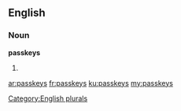 ==English==

===Noun===
'''passkeys'''

# {{plural of|[[passkey]]}}

[[Category:English plurals]]

[[ar:passkeys]]
[[fr:passkeys]]
[[ku:passkeys]]
[[my:passkeys]]